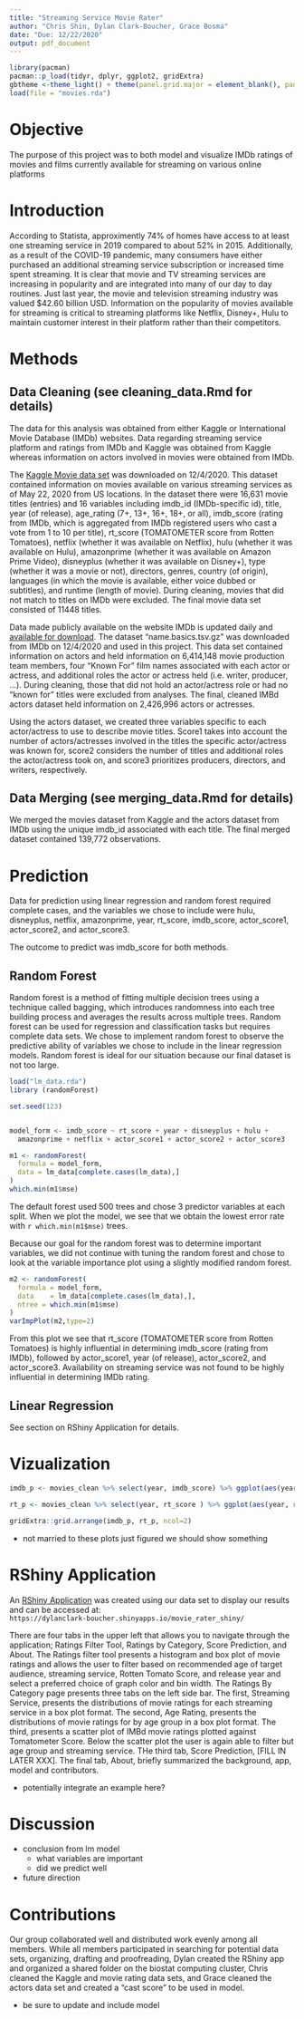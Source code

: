 ```yaml
---
title: "Streaming Service Movie Rater"
author: "Chris Shin, Dylan Clark-Boucher, Grace Bosma"
date: "Due: 12/22/2020"
output: pdf_document
---
```


```r
library(pacman)
pacman::p_load(tidyr, dplyr, ggplot2, gridExtra)
gbtheme <-theme_light() + theme(panel.grid.major = element_blank(), panel.grid.minor = element_blank(), axis.ticks = element_line(color = "grey60"), plot.title = element_text(hjust = 0.5), text = element_text(size = 10, face = "bold"))
load(file = "movies.rda")
```

# Objective 
The purpose of this project was to both model and visualize IMDb ratings of movies and films currently available for streaming on various online platforms

# Introduction 
According to Statista, approximently 74% of homes have access to at least one streaming service in 2019 compared to about 52% in 2015. Additionally, as a result of the COVID-19 pandemic, many consumers have either purchased an additional streaming service subscription or increased time spent streaming. It is clear that movie and TV streaming services are increasing in popularity and are integrated into many of our day to day routines. Just last year, the movie and television streaming industry was valued $42.60 billion USD. Information on the popularity of movies available for streaming is critical to streaming platforms like Netflix, Disney+, Hulu to maintain customer interest in their platform rather than their competitors. 

# Methods
## Data Cleaning (see cleaning_data.Rmd for details)
The data for this analysis was obtained from either Kaggle or International Movie Database (IMDb) websites. Data regarding streaming service platform and ratings from IMDb and Kaggle was obtained from Kaggle whereas information on actors involved in movies were obtained from IMDb. 

The [Kaggle Movie data set](https://www.kaggle.com/ruchi798/movies-on-netflix-prime-video-hulu-and-disney) was downloaded on 12/4/2020. This dataset contained information on movies available on various streaming services as of May 22, 2020 from US locations. In the dataset there were 16,631 movie titles (entries) and 16 variables including imdb_id (IMDb-specific id), title, year (of release), age_rating (7+, 13+, 16+, 18+, or all), imdb_score (rating from IMDb, which is aggregated from IMDb registered users who cast a vote from 1 to 10 per title), rt_score (TOMATOMETER score from Rotten Tomatoes), netflix (whether it was available on Netflix), hulu (whether it was available on Hulu), amazonprime (whether it was available on Amazon Prime Video), disneyplus (whether it was available on Disney+), type (whether it was a movie or not), directors, genres, country (of origin), languages (in which the movie is available, either voice dubbed or subtitles), and runtime (length of movie). During cleaning, movies that did not match to titles on IMDb were excluded. The final movie data set consisted of 11448 titles. 

Data made publicly available on the website IMDb is updated daily and [available for download](https://www.imdb.com/interfaces/). The dataset "name.basics.tsv.gz" was downloaded from IMDb on 12/4/2020 and used in this project. This data set contained information on actors and held information on 6,414,148 movie production team members, four "Known For" film names associated with each actor or actress, and additional roles the actor or actress held (i.e. writer, producer, ...). During cleaning, those that did not hold an actor/actress role or had no "known for" titles were excluded from analyses. The final, cleaned IMBd actors dataset held information on 2,426,996 actors or actresses. 

Using the actors dataset, we created three variables specific to each actor/actress to use to describe movie titles. Score1 takes into account the number of actors/actresses involved in the titles the specific actor/actress was known for, score2 considers the number of titles and additional roles the actor/actress took on, and score3 prioritizes producers, directors, and writers, respectively. 

## Data Merging (see merging_data.Rmd for details)
We merged the movies dataset from Kaggle and the actors dataset from IMDb using the unique imdb_id associated with each title. The final merged dataset contained 139,772 observations. 

# Prediction
Data for prediction using linear regression and random forest required complete cases, and the variables we chose to include were hulu, disneyplus, netflix, amazonprime, year, rt_score, imdb_score, actor_score1, actor_score2, and actor_score3. 

The outcome to predict was imdb_score for both methods. 

## Random Forest
Random forest is a method of fitting multiple decision trees using a technique called bagging, which introduces randomness into each tree building process and averages the results across multiple trees. Random forest can be used for regression and classification tasks but requires complete data sets. We chose to implement random forest to observe the predictive ability of variables we chose to include in the linear regression models. Random forest is ideal for our situation because our final dataset is not too large. 

```r
load("lm_data.rda")
library (randomForest)

set.seed(123)


model_form <- imdb_score ~ rt_score + year + disneyplus + hulu + 
  amazonprime + netflix + actor_score1 + actor_score2 + actor_score3

m1 <- randomForest(
  formula = model_form,
  data = lm_data[complete.cases(lm_data),]
)
which.min(m1$mse)

```
The default forest used 500 trees and chose 3 predictor variables at each split. When we plot the model, we see that we obtain the lowest error rate with `r which.min(m1$mse)` trees. 

Because our goal for the random forest was to determine important variables, we did not continue with tuning the random forest and chose to look at the variable importance plot using a slightly modified random forest. 

```r
m2 <- randomForest(
  formula = model_form,
  data    = lm_data[complete.cases(lm_data),],
  ntree = which.min(m1$mse)
)
varImpPlot(m2,type=2)

```

From this plot we see that rt_score (TOMATOMETER score from Rotten Tomatoes) is highly influential in determining imdb_score (rating from IMDb), followed by actor_score1, year (of release), actor_score2, and actor_score3. Availability on streaming service was not found to be highly influential in determining IMDb rating.

## Linear Regression
See section on RShiny Application for details. 


# Vizualization
```r
imdb_p <- movies_clean %>% select(year, imdb_score) %>% ggplot(aes(year, imdb_score)) + geom_point(col = 'plum4')+ gbtheme + ggtitle("IMDB Rating Over Time") + ylab("IMDB Score")

rt_p <- movies_clean %>% select(year, rt_score ) %>% ggplot(aes(year, rt_score)) + geom_point(col = 'steelblue4')+ gbtheme + ggtitle("Rotten Tomato Rating Over Time") + ylab("Rotten Tomato Score")

gridExtra::grid.arrange(imdb_p, rt_p, ncol=2)
```

- not married to these plots just figured we should show something 

# RShiny Application
An [RShiny Application](https://dylanclark-boucher.shinyapps.io/movie_rater_shiny/) was created using our data set to display our results and can be accessed at:  
```https://dylanclark-boucher.shinyapps.io/movie_rater_shiny/```

There are four tabs in the upper left that allows you to navigate through the application; Ratings Filter Tool, Ratings by Category, Score Prediction, and About. The Ratings filter tool presents a histogram and box plot of movie ratings and allows the user to filter based on recommended age of target audience, streaming service, Rotten Tomato Score, and release year and select a preferred choice of graph color and bin width. The Ratings By Category page presents three tabs on the left side bar. The first, Streaming Service, presents the distributions of movie ratings for each streaming service in a box plot format. The second, Age Rating, presents the distributions of movie ratings for by age group in a box plot format. The third, presents a scatter plot of IMBd movie ratings plotted against Tomatometer Score. Below the scatter plot the user is again able to filter but age group and streaming service. THe third tab, Score Prediction, [FILL IN LATER XXX]. The final tab, About, briefly summarized the background, app, model and contributors.  

- potentially integrate an example here?  

# Discussion 
- conclusion from lm model 
  - what variables are important
  - did we predict well 
- future direction

# Contributions 
Our group collaborated well and distributed work evenly among all members. While all members participated in searching for potential data sets, organizing, drafting and proofreading, Dylan created the RShiny app and organized a shared folder on the biostat computing cluster, Chris cleaned the Kaggle and movie rating data sets, and Grace cleaned the actors data set and created a "cast score" to be used in model. 

- be sure to update and include model
